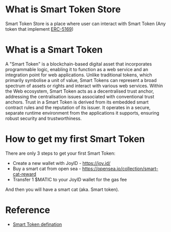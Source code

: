 # What is Smart Token Store

Smart Token Store is a place where user can interact with Smart Token (Any token that implement [ERC-5169](./erc5169.mdx))

# What is a Smart Token

A "Smart Token" is a blockchain-based digital asset that incorporates programmable logic, enabling it to function as a web service and an integration point for web applications. Unlike traditional tokens, which primarily symbolise a unit of value, Smart Tokens can represent a broad spectrum of assets or rights and interact with various web services. Within the Web ecosystem, Smart Token acts as a decentralised trust anchor, addressing the centralisation issues associated with conventional trust anchors. Trust in a Smart Token is derived from its embedded smart contract rules and the reputation of its issuer. It operates in a secure, separate runtime environment from the applications it supports, ensuring robust security and trustworthiness.

# How to get my first Smart Token

There are only 3 steps to get your first Smart Token:

- Create a new wallet with JoyID - https://joy.id/
- Buy a smart cat from open sea - https://opensea.io/collection/smart-cat-reward
- Transfer 1 $MATIC to your JoyID wallet for the gas fee 

And then you will have a smart cat (aka. Smart token).

# Reference
- [Smart Token defination](https://github.com/SmartTokenLabs/papers/blob/main/src/papers/smart-token-paper.md#smart-token)